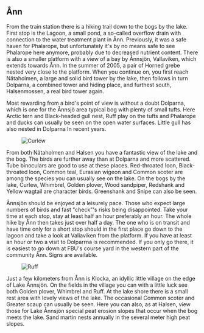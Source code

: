 
## Ånn

From the train station there is a hiking trail down to the bogs by the lake. First stop is the Lagoon, a small pond, a so-called overflow drain with connection to the water treatment plant in Ånn. Previously, it was a safe haven for Phalarope, but unfortunately it's by no means safe to see Phalarope here anymore, probably due to decreased nutrient content. There is also a smaller platform with a view of a bay by Ånnsjön, Vallaviken, which extends towards Ånn. In the summer of 2005, a pair of Horned grebe nested very close to the platform. When you continue on, you first reach Nätaholmen, a large and solid bird tower by the lake, then follows in turn Dolparna, a combined tower and hiding place, and furthest south, Halsenmossen, a real bird tower again.

Most rewarding from a bird's point of view is without a doubt Dolparna, which is one for the Ånnsjö area typical bog with plenty of small tufts. Here Arctic tern and Black-headed gull nest, Ruff play on the tufts and Phalarope and ducks can usually be seen on the open water surfaces. Little gull has also nested in Dolparna In recent years.

<Figure caption="Curlew. Photo Steve Dahlfors">
  <Image alt="Curlew" src="/images/storspov_steve-dahlfors.jpg" />
</Figure>

From both Nätaholmen and Halsen you have a fantastic view of the lake and the bog. The birds are further away than at Dolparna and more scattered. Tube binoculars are good to use at these places. Red-throated loon, Black-throated loon, Common teal, Eurasian wigeon and Common scoter are among the species you can usually see on the lake. On the bogs by the lake, Curlew, Whimbrel, Golden plover, Wood sandpiper, Redshank and Yellow wagtail are character birds. Greenshank and Snipe can also be seen.

Ånnsjön should be enjoyed at a leisurely pace. Those who expect large numbers of birds and fast "check"'s risks being disappointed. Take your time at each stop, stay at least half an hour preferably an hour. The whole hike by Ånn then takes just over half a day. The one who is on transit and have time only for a short stop should in the first place go down to the lagoon and take a look at Vallaviken from the platform. If you have at least an hour or two a visit to Dolparrna is recommended. If you only go there, it is easiest to go down at FBU's course yard in the western part of the community Ånn. Signs are available.

<Figure caption="Ruff. Photo Steve Dahlfors">
  <Image alt="Ruff" src="/images/brushane_steve-dahlfors.jpg" />
</Figure>

Just a few kilometers from Ånn is Klocka, an idyllic little village on the edge of Lake Ånnsjön. On the fields in the village you can with a little luck see both Golden plover, Whimbrel and Ruff. At the lake shore there is a small rest area with lovely views of the lake. The occasional Common scoter and Greater scaup can usually be seen. Here you can also, as at Halsen, view those for Lake Ånnsjön special peat erosion slopes that occur when the bog meets the lake. Sand martin nests annually in the several meter high peat slopes.
